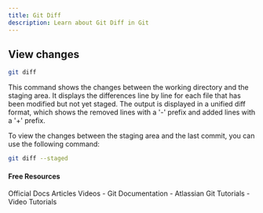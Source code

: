 ```yaml
---
title: Git Diff
description: Learn about Git Diff in Git
---
```

## View changes
```sh
git diff
```
This command shows the changes between the working directory and the staging area. It displays the differences line by line for each file that has been modified but not yet staged. The output is displayed in a unified diff format, which shows the removed lines with a '-' prefix and added lines with a '+' prefix.

To view the changes between the staging area and the last commit, you can use the following command:
```sh
git diff --staged
```

#### Free Resources

<Tabs defaultValue="official">
<TabsList>
<TabsTrigger value="official">Official Docs</TabsTrigger>
<TabsTrigger value="article">Articles</TabsTrigger>
<TabsTrigger value="video">Videos</TabsTrigger>
</TabsList>

<TabsContent value="official">
<Note type="note" title="official">
- <Link href="https://git-scm.com/docs">Git Documentation</Link>
</Note>
</TabsContent>
<TabsContent value="article">
<Note type="note" title="article">
- <Link href="https://www.atlassian.com/git/tutorials">Atlassian Git Tutorials</Link>
</Note>
</TabsContent>
<TabsContent value="video">
<Note type="note" title="video">
- <Link href="https://www.youtube.com/results?search_query=git+git-diff+tutorial">Video Tutorials</Link>
</Note>
</TabsContent>
</Tabs>
